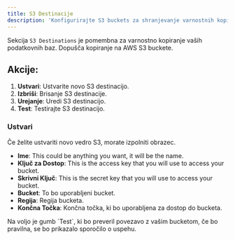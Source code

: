 ```yaml
---
title: S3 Destinacije
description: 'Konfigurirajte S3 buckets za shranjevanje varnostnih kopij. To vključuje nastavitev ključev za dostop, tajnih ključev, imen bucketov, regij in končnih točk.'
---
```



Sekcija `S3 Destinations` je pomembna za varnostno kopiranje vaših podatkovnih baz. Dopušča kopiranje na AWS S3 buckete.

## Akcije:

1. **Ustvari**: Ustvarite novo S3 destinacijo.
2. **Izbriši**: Brisanje S3 destinacije.
3. **Urejanje**: Uredi S3 destinacijo.
4. **Test**: Testirajte S3 destinacijo.

### Ustvari

Če želite ustvariti novo vedro S3, morate izpolniti obrazec.

- **Ime**: This could be anything you want, it will be the name.
- **Ključ za Dostop**: This is the access key that you will use to access your bucket.
- **Skrivni Ključ**: This is the secret key that you will use to access your bucket.
- **Bucket**: To bo uporabljeni bucket.
- **Regija**: Regija bucketa.
- **Končna Točka**: Končna točka, ki bo uporabljena za dostop do bucketa.   

<Callout>
 Na voljo je gumb `Test`, ki bo preveril povezavo z vašim bucketom, če bo pravilna, se bo prikazalo sporočilo o uspehu.
</Callout>


